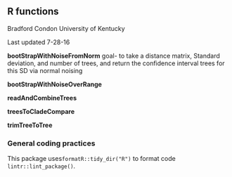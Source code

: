 ## R functions
Bradford Condon
University of Kentucky

Last updated 7-28-16


**bootStrapWithNoiseFromNorm**
goal- to take a distance matrix, Standard deviation, and number of trees, and return the confidence interval trees for this SD via normal noising

**bootStrapWithNoiseOverRange**

**readAndCombineTrees**

**treesToCladeCompare**

**trimTreeToTree**



### General coding practices

This package uses`formatR::tidy_dir("R")` to format code `lintr::lint_package()`.

